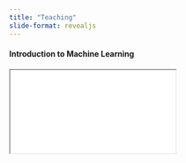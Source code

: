 ```yaml
---
title: "Teaching"
slide-format: revealjs
---
```


#### Introduction to Machine Learning

<div>

```{=html}
<iframe class="slide-deck" src="docs/DS-ML-Perbanas/Week1/"></iframe>
```

<div>

